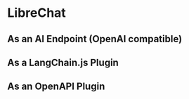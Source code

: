 
# LibreChat
## As an AI Endpoint (OpenAI compatible)
<WIPS />

## As a LangChain.js Plugin
<WIPS />

## As an OpenAPI Plugin
<WIPS />